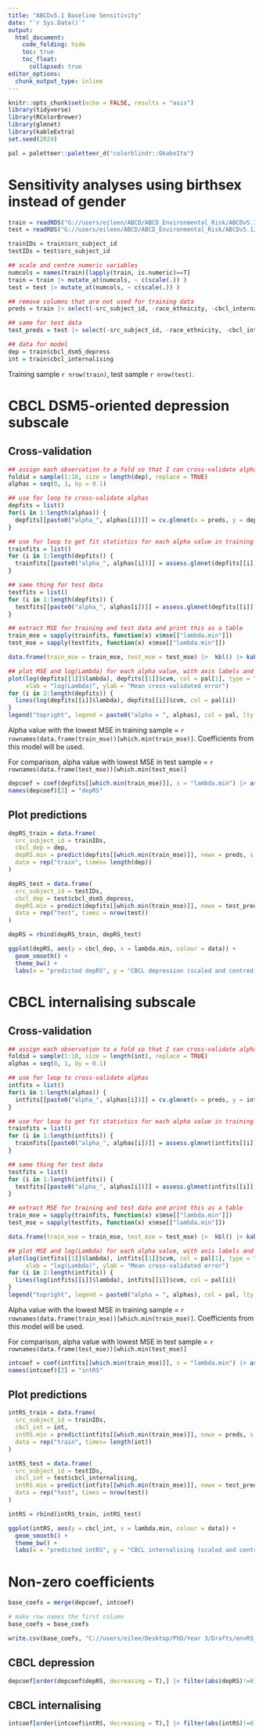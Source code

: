 ```yaml
---
title: "ABCDv5.1 Baseline Sensitivity"
date: "`r Sys.Date()`"
output:
  html_document:
    code_folding: hide
    toc: true
    toc_float:
      collapsed: true
editor_options:
  chunk_output_type: inline
---
```


```r
knitr::opts_chunk$set(echo = FALSE, results = "asis")
library(tidyverse)
library(RColorBrewer)
library(glmnet)
library(kableExtra)
set.seed(2024)

pal = paletteer::paletteer_d("colorblindr::OkabeIto")
```

# Sensitivity analyses using birthsex instead of gender

```r
train = readRDS("G://users/eileen/ABCD/ABCD_Environmental_Risk/ABCDv5.1/DATA/baseline_traindat.rds") |> na.omit() |> filter(birthsex != "Intersex") |> droplevels()
test = readRDS("G://users/eileen/ABCD/ABCD_Environmental_Risk/ABCDv5.1/DATA/baseline_testdat.rds") |> na.omit() |> filter(birthsex != "Intersex") |> droplevels()

trainIDs = train$src_subject_id
testIDs = test$src_subject_id
```


```r
## scale and centre numeric variables
numcols = names(train)[lapply(train, is.numeric)==T]
train = train |> mutate_at(numcols, ~ c(scale(.)) )
test = test |> mutate_at(numcols, ~ c(scale(.)) )

## remove columns that are not used for training data
preds = train |> select(-src_subject_id, -race_ethnicity, -cbcl_internalising, -cbcl_dsm5_depress, -gender) |> data.matrix()

## same for test data
test_preds = test |> select(-src_subject_id, -race_ethnicity, -cbcl_internalising, -cbcl_dsm5_depress, -gender) |> data.matrix()

## data for model
dep = train$cbcl_dsm5_depress
int = train$cbcl_internalising
```

Training sample `r nrow(train)`, test sample `r nrow(test)`.

# CBCL DSM5-oriented depression subscale {.tabset}

## Cross-validation

```r
## assign each observation to a fold so that I can cross-validate alpha
foldid = sample(1:10, size = length(dep), replace = TRUE)
alphas = seq(0, 1, by = 0.1)

## use for loop to cross-validate alphas
depfits = list()
for(i in 1:length(alphas)) {
  depfits[[paste0("alpha_", alphas[i])]] = cv.glmnet(x = preds, y = dep, foldid = foldid, type.measure = "deviance", alpha = alphas[i])
}

## use for loop to get fit statistics for each alpha value in training data
trainfits = list()
for (i in 1:length(depfits)) {
  trainfits[[paste0("alpha_", alphas[i])]] = assess.glmnet(depfits[[i]], newx = preds, newy = dep, s = "lambda.min")
}

## same thing for test data
testfits = list()
for (i in 1:length(depfits)) {
  testfits[[paste0("alpha_", alphas[i])]] = assess.glmnet(depfits[[i]], newx = test_preds, newy = test$cbcl_dsm5_depress, s = "lambda.min")
}

## extract MSE for training and test data and print this as a table
train_mse = sapply(trainfits, function(x) x$mse[["lambda.min"]])
test_mse = sapply(testfits, function(x) x$mse[["lambda.min"]])

data.frame(train_mse = train_mse, test_mse = test_mse) |>  kbl() |> kable_styling() |> scroll_box(height = "300px")

## plot MSE and log(Lambda) for each alpha value, with axis labels and legend
plot(log(depfits[[1]]$lambda), depfits[[1]]$cvm, col = pal[1], type = "l",
     xlab = "log(Lambda)", ylab = "Mean cross-validated error")
for (i in 2:length(depfits)) {
  lines(log(depfits[[i]]$lambda), depfits[[i]]$cvm, col = pal[i])
}
legend("topright", legend = paste0("alpha = ", alphas), col = pal, lty = 1)
```

Alpha value with the lowest MSE in training sample = `r rownames(data.frame(train_mse))[which.min(train_mse)]`. Coefficients from this model will be used.  

For comparison, alpha value with lowest MSE in test sample = `r rownames(data.frame(test_mse))[which.min(test_mse)]`

```r
depcoef = coef(depfits[[which.min(train_mse)]], s = "lambda.min") |> as.matrix() |> as.data.frame() |> rownames_to_column(var = "preds")
names(depcoef)[2] = "depRS"
```

## Plot predictions

```r
depRS_train = data.frame(
  src_subject_id = trainIDs,
  cbcl_dep = dep,
  depRS.min = predict(depfits[[which.min(train_mse)]], newx = preds, s = "lambda.min"),
  data = rep("train", times= length(dep))
)

depRS_test = data.frame(
  src_subject_id = testIDs,
  cbcl_dep = test$cbcl_dsm5_depress,
  depRS.min = predict(depfits[[which.min(train_mse)]], newx = test_preds, s = "lambda.min"),
  data = rep("test", times = nrow(test))
)

depRS = rbind(depRS_train, depRS_test)
```

```r
ggplot(depRS, aes(y = cbcl_dep, x = lambda.min, colour = data)) +
  geom_smooth() +
  theme_bw() +
  labs(x = "predicted depRS", y = "CBCL depression (scaled and centred)")
```

# CBCL internalising subscale {.tabset}

## Cross-validation

```r
## assign each observation to a fold so that I can cross-validate alpha
foldid = sample(1:10, size = length(int), replace = TRUE)
alphas = seq(0, 1, by = 0.1)

## use for loop to cross-validate alphas
intfits = list()
for(i in 1:length(alphas)) {
  intfits[[paste0("alpha_", alphas[i])]] = cv.glmnet(x = preds, y = int, foldid = foldid, type.measure = "deviance", alpha = alphas[i])
}

## use for loop to get fit statistics for each alpha value in training data
trainfits = list()
for (i in 1:length(intfits)) {
  trainfits[[paste0("alpha_", alphas[i])]] = assess.glmnet(intfits[[i]], newx = preds, newy = int, s = "lambda.min")
}

## same thing for test data
testfits = list()
for (i in 1:length(intfits)) {
  testfits[[paste0("alpha_", alphas[i])]] = assess.glmnet(intfits[[i]], newx = test_preds, newy = test$cbcl_internalising, s = "lambda.min")
}

## extract MSE for training and test data and print this as a table
train_mse = sapply(trainfits, function(x) x$mse[["lambda.min"]])
test_mse = sapply(testfits, function(x) x$mse[["lambda.min"]])

data.frame(train_mse = train_mse, test_mse = test_mse) |>  kbl() |> kable_styling() |> scroll_box(height = "300px")

## plot MSE and log(Lambda) for each alpha value, with axis labels and legend
plot(log(intfits[[1]]$lambda), intfits[[1]]$cvm, col = pal[1], type = "l",
     xlab = "log(Lambda)", ylab = "Mean cross-validated error")
for (i in 2:length(intfits)) {
  lines(log(intfits[[i]]$lambda), intfits[[i]]$cvm, col = pal[i])
}
legend("topright", legend = paste0("alpha = ", alphas), col = pal, lty = 1)
```

Alpha value with the lowest MSE in training sample = `r rownames(data.frame(train_mse))[which.min(train_mse)]`. Coefficients from this model will be used.  

For comparison, alpha value with lowest MSE in test sample = `r rownames(data.frame(test_mse))[which.min(test_mse)]`

```r
intcoef = coef(intfits[[which.min(train_mse)]], s = "lambda.min") |> as.matrix() |> as.data.frame() |> rownames_to_column(var = "preds")
names(intcoef)[2] = "intRS"
```

## Plot predictions

```r
intRS_train = data.frame(
  src_subject_id = trainIDs,
  cbcl_int = int,
  intRS.min = predict(intfits[[which.min(train_mse)]], newx = preds, s = "lambda.min"),
  data = rep("train", times= length(int))
)

intRS_test = data.frame(
  src_subject_id = testIDs,
  cbcl_int = test$cbcl_internalising,
  intRS.min = predict(intfits[[which.min(train_mse)]], newx = test_preds, s = "lambda.min"),
  data = rep("test", times = nrow(test))
)

intRS = rbind(intRS_train, intRS_test)
```

```r
ggplot(intRS, aes(y = cbcl_int, x = lambda.min, colour = data)) +
  geom_smooth() +
  theme_bw() +
  labs(x = "predicted intRS", y = "CBCL internalising (scaled and centred)")
```

# Non-zero coefficients {.tabset}

```r
base_coefs = merge(depcoef, intcoef)

# make row names the first column
base_coefs = base_coefs

write.csv(base_coefs, "C://users/eilee/Desktop/PhD/Year 3/Drafts/envRS_paper/baseline_coefs_sens.csv")
```

## CBCL depression

```r
depcoef[order(depcoef$depRS, decreasing = T),] |> filter(abs(depRS)!=0) |> kbl(digits=3) |> kable_styling() |> scroll_box(height = "300px")
```

## CBCL internalising

```r
intcoef[order(intcoef$intRS, decreasing = T),] |> filter(abs(intRS)!=0) |> kbl(digits=3) |> kable_styling() |> scroll_box(height = "300px")
```


